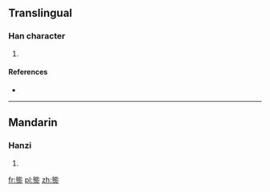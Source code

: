 ==Translingual==

===Han character===
{{Han char|rn=86|rad=火|as=10|sn=14|four=|canj=IPF,XXIPF}}

# {{defn|Han|sort=火10}}

====References====
* {{Han ref|kx=0679.120|dkj=19295|hdz=32226.010|uh=718B|ud=29067}}

----

==Mandarin==

===Hanzi===
{{cmn-hanzi|pin=[[nái]] ([[nai2]])|wg=nai<sup>2</sup>}}

# {{defn|lang=cmn|sort=火10}}

[[fr:熋]]
[[pl:熋]]
[[zh:熋]]